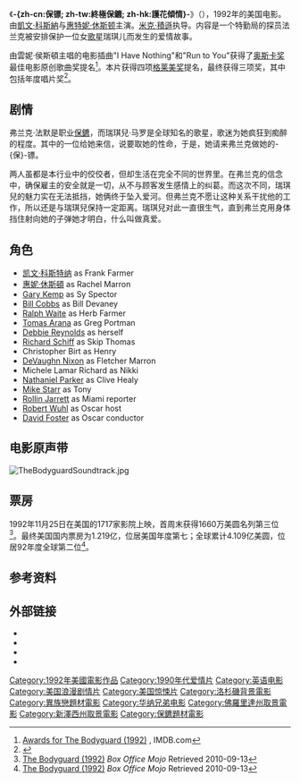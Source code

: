 {{noteTA
|T=zh-cn:保镖; zh-tw:終極保鑣; zh-hk:護花傾情
|G1=Show
|1=zh-cn:保镖; zh-tw:終極保鑣; zh-hk:護花傾情
}}
{{Infobox Film
| name           = 終極保鑣<br />The Bodyguard
| image          = The Bodyguard 1992 Film Poster.jpg
| image_size     = 215px
| alt            = 
| caption        = 海报
| director       = [[Mick_Jackson|Mick Jackson]]<ref>{{cite news|title=A look inside Hollywood and the movies. : TINKER, TINKER : Today's Special: 'Bodyguard.' Care for the Director's Cut or the Final Cut?|work=The Los Angeles Times|date=1992-11-01|url=http://articles.latimes.com/1992-11-01/entertainment/ca-1595_1_final-cut|accessdate=2010-10-24|first=Ryan|last=Murphy|archive-date=2012-11-03|archive-url=https://web.archive.org/web/20121103042610/http://articles.latimes.com/1992-11-01/entertainment/ca-1595_1_final-cut|dead-url=no}}</ref>
| producer       = [[凯文·科斯特纳|凯文·科斯特纳]]<br />[[Lawrence_Kasdan|Lawrence Kasdan]]<br />[[Jim_Wilson_(producer)|Jim Wilson]]
| writer         = Lawrence Kasdan
| starring       = [[凯文·科斯特纳|凯文·科斯特纳]]<br />[[惠特妮·休斯顿|惠妮·休斯頓]]<br />[[Gary_Kemp|Gary Kemp]]<br />[[Bill_Cobbs|Bill Cobbs]]
| music          = [[Alan_Silvestri|Alan Silvestri]]
| cinematography = [[Andrew_Dunn_(cinematographer)|Andrew Dunn]]
| editing        = [[Donn_Cambern|Donn Cambern]]<br />[[Richard_A._Harris|Richard A. Harris]]
| studio         = [[凯文·科斯特纳|凯文·科斯特纳]]<br />Kasdan Pictures
| distributor    = [[华纳兄弟|华纳兄弟]]
| released       = 1992年11月25日
| runtime        = 130 分钟
| country        = [[美国电影|美国]]
| language       = [[英语|英语]]
| budget         = 
| gross          = $410,945,720<ref name="boxofficemojo1">[http://boxofficemojo.com/movies/?id=bodyguard.htm The Bodyguard (1992)] {{WebCite|url=https://www.webcitation.org/6AdddqAq2?url=http://boxofficemojo.com/movies/?id=bodyguard.htm |date=20120913035146 |dateformat=iso }}. Box Office Mojo (1993-04-27). Retrieved on 2011-04-05.</ref>
|cn_name      = 保镖
|hk_name      = 護花傾情
|tw_name      = 終極保鑣
|sg_name      = 
}}

《'''-{zh-cn:保镖; zh-tw:終極保鑣; zh-hk:護花傾情}-'''》（{{lang-en|The Bodyguard}}），1992年的美国电影。由[[凱文·科斯納|凱文·科斯納]]与[[惠特妮·休斯顿|惠特妮·休斯顿]]主演。[[米克·杰克逊|米克·積遜]]执导。内容是一个特勤局的探员法兰克被安排保护一位女[[歌星|歌星]]瑞琪儿而发生的爱情故事。

由雲妮·侯斯頓主唱的电影插曲"I Have Nothing"和"Run to You"获得了[[奥斯卡奖|奥斯卡奖]]最佳电影原创歌曲奖提名<ref>[http://www.imdb.com/title/tt0103855/awards Awards for The Bodyguard (1992)] {{Wayback|url=http://www.imdb.com/title/tt0103855/awards |date=20180407073531 }}, IMDB.com</ref>。本片获得四项[[格莱美奖|格莱美奖]]提名，最终获得三项奖，其中包括年度唱片奖<ref>{{cite web |url=http://www2.grammy.com/GRAMMY_Awards/Winners/Results.aspx |title=存档副本 |accessdate=2010-06-29 |deadurl=yes |archiveurl=https://www.webcitation.org/5msgC8Mc1?url=http://www2.grammy.com/GRAMMY_Awards/Winners/Results.aspx |archivedate=2010-01-18 }}</ref>。

== 剧情 ==
弗兰克·法默是职业[[保鑣|保鑣]]，而瑞琪兒·马罗是全球知名的歌星，歌迷为她疯狂到痴醉的程度。其中的一位给她来信，说要取她的性命，于是，她请来弗兰克做她的-{保}-镖。

两人虽都是本行业中的佼佼者，但却生活在完全不同的世界里。在弗兰克的信念中，确保雇主的安全就是一切，从不与顾客发生感情上的纠葛。而这次不同，瑞琪兒的魅力实在无法抵挡，她俩终于坠入爱河。但弗兰克不愿让这种关系干扰他的工作，所以还是与瑞琪兒保持一定距离。瑞琪兒对此一直很生气，直到弗兰克用身体挡住射向她的子弹她才明白，什么叫做真爱。

==角色==
* [[凯文·科斯特纳|凯文·科斯特纳]] as Frank Farmer
* [[惠特妮·休斯顿|惠妮·休斯頓]] as Rachel Marron
* [[Gary_Kemp|Gary Kemp]] as Sy Spector
* [[Bill_Cobbs|Bill Cobbs]] as Bill Devaney
* [[Ralph_Waite|Ralph Waite]] as Herb Farmer
* [[Tomas_Arana|Tomas Arana]] as Greg Portman
* [[Debbie_Reynolds|Debbie Reynolds]] as herself
* [[Richard_Schiff|Richard Schiff]] as Skip Thomas
* Christopher Birt as Henry
*[[DeVaughn_Nixon|DeVaughn Nixon]] as Fletcher Marron
* Michele Lamar Richard as Nikki
* [[Nathaniel_Parker|Nathaniel Parker]] as Clive Healy
* [[Mike_Starr_(actor)|Mike Starr]] as Tony
* [[Rollin_Jarrett|Rollin Jarrett]] as Miami reporter
* [[Robert_Wuhl|Robert Wuhl]] as Oscar host
* [[David_Foster|David Foster]] as Oscar conductor

== 电影原声带 ==
[[File:TheBodyguardSoundtrack.jpg|thumb]]
{{Tracklist
| collapsed       =
| headline        = 国际版
| extra_column    = 歌手
| total_length    = 57:44
| title1          = [[我将永远爱你|I Will Always Love You]]
| writer1         = [[Dolly_Parton|Dolly Parton]]
| extra1          = [[Whitney_Houston|Whitney Houston]]
| length1         = 4:31
| title2          = [[I_Have_Nothing|I Have Nothing]]
| writer2         = [[David_Foster|David Foster]], [[Linda_Thompson_(actress)|Linda Thompson]]
| extra2          = Whitney Houston
| length2         = 4:48
| title3          = [[I'm_Every_Woman#Whitney_Houston_version|I'm Every Woman]]
| writer3         = [[Nickolas_Ashford|Nickolas Ashford]], [[Valerie_Simpson|Valerie Simpson]]
| extra3          = Whitney Houston
| length3         = 4:45
| title4          = [[Run_to_You_(Whitney_Houston_song)|Run to You]]
| writer4         = Allan Rich, Jud Friedman
| extra4          = Whitney Houston
| length4         = 4:22
| title5          = [[Queen_of_the_Night_(song)|Queen of the Night]]
| writer5         = Whitney Houston, [[L.A._Reid|L.A. Reid]], [[Kenneth_"Babyface"_Edmonds|Babyface]], [[Daryl_Simmons|Daryl Simmons]]
| extra5          = Whitney Houston
| length5         = 3:08
| title6          = [[Jesus_Loves_Me|Jesus Loves Me]]
| writer6         = [[BeBe_Winans|BeBe Winans]], Cedric Caldwell
| extra6          = Whitney Houston
| length6         = 5:11
| title7          = Even If My Heart Would Break
| writer7         = [[Franne_Golde|Franne Golde]], [[Adrian_Gurvitz|Adrian Gurvitz]]
| extra7          = [[Kenny_G|Kenny G]] and [[Aaron_Neville|Aaron Neville]]
| length7         = 4:58
| title8          = [[Someday_(I'm_Coming_Back)|Someday (I'm Coming Back)]]
| writer8         = [[Lisa_Stansfield|Lisa Stansfield]], [[Andrew_Morris_(singer-songwriter)|Andy Morris]], Ian Devaney
| extra8          = Lisa Stansfield
| length8         = 4:57
| title9          = [[Lovely_Day_(song)|It's Gonna Be a Lovely Day]]
| writer9         = [[Bill_Withers|Bill Withers]], [[Skip_Scarborough|Skip Scarborough]], [[Robert_Clivilles|Robert Clivilles]], [[David_Cole_(producer)|David Cole]], Tommy Never, [[Michelle_Visage|Michelle Visage]]
| extra9          = [[The_S.O.U.L._S.Y.S.T.E.M.|The S.O.U.L. S.Y.S.T.E.M.]]
| length9         = 4:47
| title10          = [[(What's_So_Funny_'Bout)_Peace,_Love,_and_Understanding|(What's So Funny 'Bout) Peace, Love, and Understanding]]
| writer10         = [[Nick_Lowe|Nick Lowe]]
| extra10          = [[Curtis_Stigers|Curtis Stigers]]
| length10         = 4:04
| title11          = Waiting for You
| writer11         = Kenny G
| extra11          = Kenny G
| length11         = 4:58
| title12          = Trust in Me
| writer12         = [[Charlie_Midnight|Charlie Midnight]], Marc Swersky, Francesca Beghe
| extra12          = [[Joe_Cocker|Joe Cocker]] featuring [[Sass_Jordan|Sass Jordan]] 
| length12         = 4:12
| title13          = Theme from ''The Bodyguard''
| writer13         = [[Alan_Silvestri|Alan Silvestri]]
| extra13          = —
| length13         = 2:40
}}
{{tracklist
| collapsed       = yes
| headline        = German Special Commemorative Edition (bonus track)
| extra_column    = Performer(s)
| total_length    =
| title14          = I'm Every Woman
| note14           = Clivillés & Cole House Mix 
| writer14         = Nickolas Ashford, Valerie Simpson
| extra14          = Whitney Houston
| length14         = 10:37
| title15          = Queen of the Night
| note15           = CJ's Master Mix
| writer15         = Whitney Houston, L.A. Reid, Babyface, Daryl Simmons
| extra15          = Whitney Houston  
| length15         = 6:35
}}

== 票房 ==
1992年11月25日在美国的1717家影院上映，首周末获得1660万美圆名列第三位<ref>[http://boxofficemojo.com/movies/?page=weekend&id=bodyguard.htm The Bodyguard (1992)] {{Wayback|url=http://boxofficemojo.com/movies/?page=weekend&id=bodyguard.htm |date=20110305013255 }} ''Box Office Mojo'' Retrieved 2010-09-13</ref>。最终美国国内票房为1.219亿，位居美国年度第七；全球累计4.109亿美圆，位居92年度全球第二位<ref>[http://boxofficemojo.com/movies/?id=bodyguard.htm The Bodyguard (1992)] {{WebCite|url=https://www.webcitation.org/6AdddqAq2?url=http://boxofficemojo.com/movies/?id=bodyguard.htm |date=20120913035146 |dateformat=iso }} ''Box Office Mojo'' Retrieved 2010-09-13</ref>。

==参考资料==
{{Reflist|colwidth=30em}}

==外部链接==
* {{IMDb title|0103855|The Bodyguard}}
* {{allrovi movie|6534|The Bodyguard}}
* {{mojo title|bodyguard|The Bodyguard}}
* {{rotten-tomatoes|1042108-bodyguard|The Bodyguard}}

{{DEFAULTSORT:Bodyguard, The}}
[[Category:1992年美國電影作品|Category:1992年美國電影作品]]
[[Category:1990年代爱情片|Category:1990年代爱情片]]
[[Category:英语电影|Category:英语电影]]
[[Category:美国浪漫剧情片|Category:美国浪漫剧情片]]
[[Category:美国惊悚片|Category:美国惊悚片]]
[[Category:洛杉磯背景電影|Category:洛杉磯背景電影]]
[[Category:異族戀題材電影|Category:異族戀題材電影]]
[[Category:华纳兄弟电影|Category:华纳兄弟电影]]
[[Category:佛羅里達州取景電影|Category:佛羅里達州取景電影]]
[[Category:新澤西州取景電影|Category:新澤西州取景電影]]
[[Category:保鑣題材電影|Category:保鑣題材電影]]